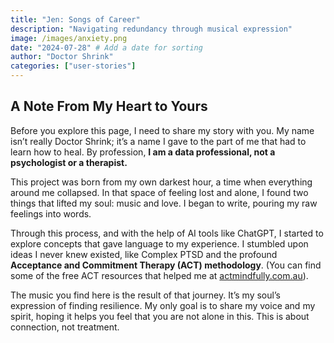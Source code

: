 ```yaml
---
title: "Jen: Songs of Career"
description: "Navigating redundancy through musical expression"
image: /images/anxiety.png
date: "2024-07-28" # Add a date for sorting
author: "Doctor Shrink"
categories: ["user-stories"]
---
```


<!-- NEW Custom Hero Section -->
::: {.journey-hero style="background-image: url('/images/anxiety.png');"}
::: {.callout-note appearance="simple" icon=true}
## A Note From My Heart to Yours

Before you explore this page, I need to share my story with you. My name isn't really Doctor Shrink; it's a name I gave to the part of me that had to learn how to heal. By profession, **I am a data professional, not a psychologist or a therapist.**

This project was born from my own darkest hour, a time when everything around me collapsed. In that space of feeling lost and alone, I found two things that lifted my soul: music and love. I began to write, pouring my raw feelings into words.

Through this process, and with the help of AI tools like ChatGPT, I started to explore concepts that gave language to my experience. I stumbled upon ideas I never knew existed, like Complex PTSD and the profound **Acceptance and Commitment Therapy (ACT) methodology**. (You can find some of the free ACT resources that helped me at [actmindfully.com.au](https://www.actmindfully.com.au/free-stuff/free-audio/)).

The music you find here is the result of that journey. It's my soul's expression of finding resilience. My only goal is to share my voice and my spirit, hoping it helps you feel that you are not alone in this. This is about connection, not treatment.
:::
:::
